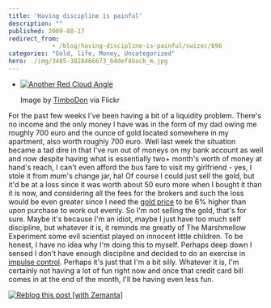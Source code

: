 ```yaml
---
title: 'Having discipline is painful'
description: ""
published: 2009-08-17
redirect_from: 
            - /blog/having-discipline-is-painful/swizec/696
categories: "Gold, life, Money, Uncategorized"
hero: ./img/3485-3828466673_64def4bacb_m.jpg
---
```

- [![Another Red Cloud Angle](./img/3485-3828466673_64def4bacb_m.jpg "Another Red Cloud Angle")](http://www.flickr.com/photos/13206838@N03/3828466673/)

  Image by [TimboDon](http://www.flickr.com/photos/13206838@N03/3828466673/) via Flickr

For the past few weeks I&#x27;ve been having a bit of a liquidity problem. There&#x27;s no income and the only money I have was in the form of my dad owing me roughly 700 euro and the ounce of gold located somewhere in my apartment, also worth roughly 700 euro. Well last week the situation became a tad dire in that I&#x27;ve run out of moneys on my bank account as well and now despite having what is essentially two+ month&#x27;s worth of money at hand&#x27;s reach, I can&#x27;t even afford the bus fare to visit my girlfriend - yes, I stole it from mum&#x27;s change jar, ha! Of course I could just sell the gold, but it&#x27;d be at a loss since it was worth about 50 euro more when I bought it than it is now, and considering all the fees for the brokers and such the loss would be even greater since I need the [gold price](http://en.wikipedia.org/wiki/Gold_as_an_investment "Gold as an investment") to be 6% higher than upon purchase to work out evenly. So I&#x27;m not selling the gold, that&#x27;s for sure. Maybe it&#x27;s because I&#x27;m an idiot, maybe I just have too much self discipline, but whatever it is, it reminds me greatly of The Marshmellow Experiment some evil scientist played on innocent little children.  To be honest, I have no idea why I&#x27;m doing this to myself. Perhaps deep down I sensed I don&#x27;t have enough discipline and decided to do an exercise in [impulse control](http://en.wikipedia.org/wiki/Deferred_gratification "Deferred gratification"). Perhaps it&#x27;s just that I&#x27;m a bit silly. Whatever it is, I&#x27;m certainly not having a lot of fun right now and once that credit card bill comes in at the end of the month, I&#x27;ll be having even less fun.

[![Reblog this post \[with Zemanta\]](http://img.zemanta.com/reblog_e.png?x-id=56cd336e-16b0-4c06-babd-0825710ede6d)](http://reblog.zemanta.com/zemified/56cd336e-16b0-4c06-babd-0825710ede6d/ "Reblog this post \[with Zemanta]")